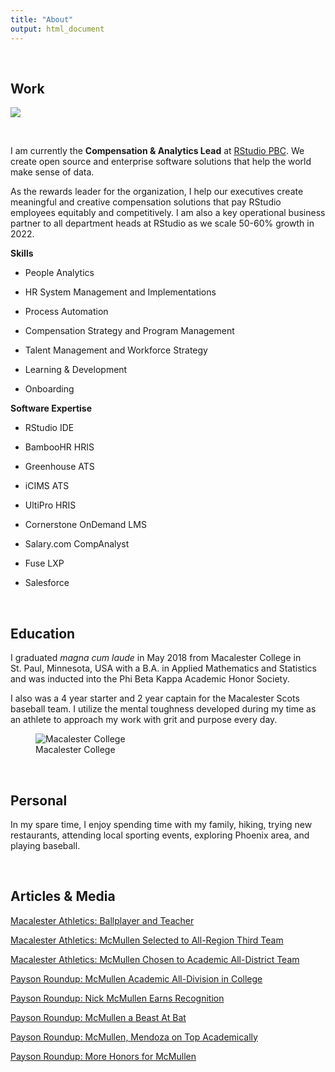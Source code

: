 ```yaml
---
title: "About"
output: html_document
---
```


\ 

## Work

![](RStudio Logo.png)

\


I am currently the **Compensation & Analytics Lead** at [RStudio PBC](https://rstudio.com/){target="_blank"}. We create open source and enterprise software solutions that help the world make sense of data.

As the rewards leader for the organization, I help our executives create meaningful and creative compensation solutions that pay RStudio employees equitably and competitively. I am also a key operational business partner to all department heads at RStudio as we scale 50-60% growth in 2022.

**Skills**

* People Analytics

* HR System Management and Implementations

* Process Automation

* Compensation Strategy and Program Management

* Talent Management and Workforce Strategy

* Learning & Development 

* Onboarding


**Software Expertise**

* RStudio IDE

* BambooHR HRIS

* Greenhouse ATS

* iCIMS ATS

* UltiPro HRIS

* Cornerstone OnDemand LMS

* Salary.com CompAnalyst

* Fuse LXP

* Salesforce



\


## Education

I graduated _magna cum laude_ in May 2018 from Macalester College in St. Paul, Minnesota, USA with a B.A. in Applied Mathematics and Statistics and was inducted into the Phi Beta Kappa Academic Honor Society.

I also was a 4 year starter and 2 year captain for the Macalester Scots baseball team. I utilize the mental toughness developed during my time as an athlete to approach my work with grit and purpose every day.

![Macalester College](macalesterOldMain.jpg)

\ 

## Personal

In my spare time, I enjoy spending time with my family, hiking, trying new restaurants, attending local sporting events, exploring Phoenix area, and playing baseball. 

\

## Articles & Media

[Macalester Athletics: Ballplayer and Teacher](https://www.macalester.edu/news/2016/03/ballplayer-and-teacher/)

[Macalester Athletics: McMullen Selected to All-Region Third Team](https://athletics.macalester.edu/news/2016/5/31/baseball-mcmullen-selected-to-all-region-third-team.aspx?path=baseball)

[Macalester Athletics: McMullen Chosen to Academic All-District Team](https://athletics.macalester.edu/news/2017/5/4/baseball-mcmullen-chosen-to-academic-all-district-team.aspx?path=baseball)

[Payson Roundup: McMullen Academic All-Division in College](https://www.paysonroundup.com/sports/local/nick-mcmullen-academic-all-division-in-college/article_d3b9e351-77a5-5e33-a21f-b14096b0e472.html)

[Payson Roundup: Nick McMullen Earns Recognition](https://www.paysonroundup.com/sports/local/nick-mcmullen-earns-recognition/article_e6144b4b-86f2-5403-8f51-e68e5253e7a3.html)

[Payson Roundup: McMullen a Beast At Bat](https://www.paysonroundup.com/sports/mcmullen-a-beast-at-bat/article_6513cf4d-9a0d-5cb1-becc-0fc01784fcb1.html)

[Payson Roundup: McMullen, Mendoza on Top Academically](https://www.paysonroundup.com/sports/mcmullen-mendoza-on-top-academically/article_949b11e1-3568-569e-956c-ee15da012681.html)

[Payson Roundup: More Honors for McMullen](https://www.paysonroundup.com/sports/more-honors-for-mcmullen/article_a2ef47cf-4862-5d12-82ee-776151d58c96.html)



